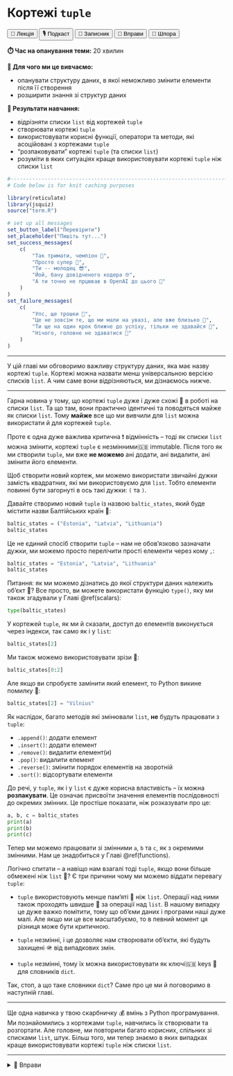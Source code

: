 # Кортежі `tuple`

<div class="btn-group">
  <button class="lecture">🎥 Лекція</button>
  <button class="podcast">🎙️ Подкаст</button>
  <button class="notebook">📓 Записник</button>
  <button class="exercises" onclick="openDetailsById('tuple_exercises');">🤸 Вправи</button>
  <button class="cheat">📝 Шпора</button>
</div>

**⏱️ Час на опанування теми:** 20 хвилин

**🤷 Для чого ми це вивчаємо:**

- опанувати структуру даних, в якої неможливо змінити елементи після її створення
- розширити знання зі структур даних

**🔑 Результати навчання:**

- відрізняти списки `list` від кортежей `tuple`
- створювати кортежі `tuple`
- використовувати корисні функції, оператори та методи, які асоційовані з кортежами `tuple`
- "розпаковувати" кортежі `tuple` (та списки `list`)
- розуміти в яких ситуаціях краще використовувати кортежі `tuple` ніж списки `list`

```r
#-------------------------------------------------------------------------------
# Code below is for knit caching purposes

library(reticulate)
library(jsquiz)
source("term.R")

# set up all messages 
set_button_label("Перевірити")
set_placeholder("Пишіть тут...")
set_success_messages(
    c(
        "Так тримати, чемпіон 🌟",
        "Просто супер 🤩",
        "Ти -- молодец 😎",
        "Йой, бачу довідченого кодера 🤓",
        "А ти точно не прцював в OpenAI до цього 🤖"
    )
)
set_failure_messages(
    c(
        "Упс, ще трошки 😬",
        "Це не зовсім те, що ми мали на увазі, але вже близько 🙊",
        "Ти ще на один крок ближче до успіху, тільки не здавайся 🚀",
        "Нічого, головне не здаватися 💪"
    )
)
```

---

У цій главі ми обговоримо важливу структуру даних, яка має назву кортежі `tuple`. Кортежі можна назвати менш універсальною версією списків `list`. А чим саме вони відрізняються, ми дізнаємось нижче.

---

Гарна новина у тому, що кортежі `tuple` дуже і дуже схожі 👯 в роботі на списки `list`. Та що там, вони практично ідентичні та поводяться майже як списки `list`. Тому **майже** все що ми вивчили для `list` можна використати й для кортежей `tuple`.

Проте є одна дуже важлива критична ❗️ відмінність -- тоді як списки `list` можна змінити, кортежі `tuple` є <span class="highlight-container"><span class="highlight">незмінними<span class="tooltiptext">🇬🇧 immutable</span></span></span>. Після того як ми створили `tuple`, ми вже **не можемо** ані додати, ані видалити, ані змінити його елементи.

Щоб створити новий кортеж, ми можемо використати звичайні дужки замість квадратних, які ми використовуємо для `list`. Тобто елементи повинні бути загорнуті в ось такі дужки: `(` та `)`.

Давайте створимо новий `tuple` із назвою `baltic_states`, який буде містити назви Балтійських країн 🌊: 

```python
baltic_states = ("Estonia", "Latvia", "Lithuania")
baltic_states
```

Це не єдиний спосіб створити `tuple` -- нам не обов'язково зазначати дужки, ми можемо просто перелічити прості елементи через кому `,`: 

```python
baltic_states = "Estonia", "Latvia", "Lithuania"
baltic_states
```

Питання: як ми можемо дізнатись до якої структури даних належить об'єкт 🤔? Все просто, ви можете використати функцію `type()`, яку ми також згадували у Главі \@ref(scalars):

```python
type(baltic_states)
```

У кортежей `tuple`, як ми й сказали, доступ до елементів виконується через індекси, так само як і у `list`: 

```python
baltic_states[2]
```

Ми також можемо використовувати зрізи 🍕:

```python
baltic_states[0:2]
```

Але якщо ви спробуєте замінити який елемент, то Python викине помилку 😬: 

```python
baltic_states[2] = "Vilnius"
```

Як наслідок, багато методів які змінювали `list`, **не** будуть працювати з `tuple`: 

* `.append()`: додати елемент
* `.insert()`: додати елемент
* `.remove()`: видалити елемент(и)
* `.pop()`: видалити елемент
* `.reverse()`: змінити порядок елементів на зворотній
* `.sort()`: відсортувати елементи

До речі, у `tuple`, як і у `list` є дуже корисна властивість -- їх можна **розпакувати**. Це означає присвоїти значення елементів послідовності до окремих змінних. Це простіше показати, ніж розказувати про це:

```python
a, b, c = baltic_states
print(a)
print(b)
print(c)
```

Тепер ми можемо працювати зі змінними `a`, `b` та `c`, як з окремими змінними. Нам це знадобиться у Главі \@ref(functions).

Логічно спитати -- а навіщо нам взагалі тоді `tuple`, якщо вони більше обмежені ніж `list` 🤷? Є три причини чому ми можемо віддати перевагу `tuple`: 

- `tuple` використовують менше пам'яті 🧠 ніж `list`. Операції над ними також проходять швидше 💨 за операції над `list`. В нашому випадку це дуже важко помітити, тому що об'єми даних і програми наші дуже малі. Але якщо ми це все масштабуємо, то в певний момент ця різниця може бути критичною. 

- `tuple` незмінні, і це дозволяє нам створювати об'єкти, які будуть захищені 🪖 від випадкових змін.

- `tuple` незмінні, тому їх можна використовувати як <span class="highlight-container"><span class="highlight">ключі<span class="tooltiptext">🇬🇧 keys</span></span></span> 🔑 для словників `dict`.

Так, стоп, а що таке словники `dict`? Саме про це ми й поговоримо в наступній главі. 

--- 

Ще одна навичка у твою скарбничку 💰 вмінь з Python програмування. Ми познайомились з кортежами `tuple`, навчились їх створювати та розгортати. Але головне, ми повторили багато корисних, спільних зі списками `list`, штук. Більш того, ми тепер знаємо в яких випадках краще використовувати кортежі `tuple` ніж списки `list`.

---

<details id="tuple_exercises">
<summary>🤸 Вправи</summary>

```r
generate_options_quiz(
    question = "1. Кортежі <code>tuple</code> можна змінювати:",
    answers = c(
        "Так" = FALSE,
        "Ні" = TRUE
    ),
    allow_multiple_answers = FALSE
)
```

</details>